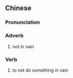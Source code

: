 ==Chinese==
{{zh-forms}}

===Pronunciation===
{{zh-pron
|m=不wǎng
|cat=adv,v
}}

===Adverb===
{{zh-adv}}

# not in vain

===Verb===
{{zh-verb}}

# to not do something in vain